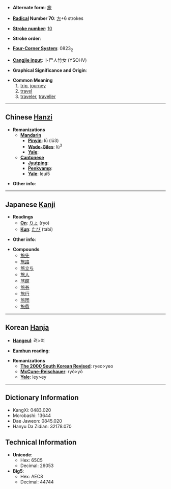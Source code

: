 * '''Alternate form''': [[旅]]

* '''[[Wiktionary:Chinese radical index| Radical]] Number 70''': [[Wiktionary:Chinese radical index 方|方]]+6 strokes

* '''[[Wiktionary:Chinese total strokes index|Stroke number]]''': [[Wiktionary:Chinese total strokes index 10|10]]

* '''Stroke order''': 

* '''[[Wiktionary:Chinese four corner index|Four-Corner System]]''': 0823<sub>2</sub>

* '''[[Wiktionary:Chinese Cangjie index|Cangjie input]]''': 卜尸人竹女 (YSOHV)

* '''Graphical Significance and Origin''': 

* '''Common Meaning'''
*#[[trip]], [[journey]]
*# [[travel]]
*# [[traveler]], [[traveller]]

----

== Chinese [[Hanzi]] ==

* '''Romanizations'''
** '''[[Mandarin]]'''
*** '''[[Pinyin]]''': lǚ (lü3)
*** '''[[Wade-Giles]]''': lü<sup>3</sup>
*** '''[[Yale]]''': 
** '''[[Cantonese]]'''
*** '''[[Jyutping]]''':
*** '''[[Penkyamp]]''': 
*** '''[[Yale]]''': leui5

* '''Other info''': 

----

== Japanese [[Kanji]] ==

* '''Readings'''
** '''[[On]]''': [[りょ]] (ryo)
** '''[[Kun]]''': [[たび]] (tabi)

* '''Other info''':  

* '''Compounds'''
** [[旅先]]
** [[旅路]]
** [[旅立ち]]
** [[旅人]]
** [[旅館]]
** [[旅券]]
** [[旅行]]
** [[旅団]]
** [[旅費]]

----

== Korean [[Hanja]] ==

* '''[[Hangeul]]''': 려>여

* '''[[Eumhun]] reading''': 

* '''Romanizations'''
** '''[[The 2000 South Korean Revised Romanization|The 2000 South Korean Revised]]''': ryeo>yeo
** '''[[McCune-Reischauer]]''': ryŏ>yŏ
** '''[[Yale]]''': ley>ey

----

== Dictionary Information ==

* KangXi: 0483.020
* Morobashi: 13644
* Dae Jaweon: 0845.020
* Hanyu Da Zidian: 32178.070

== Technical Information ==

* '''Unicode''':
** Hex: 65C5
** Decimal: 26053
* '''Big5''':
** Hex: AEC8
** Decimal: 44744